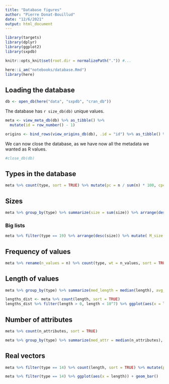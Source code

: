 ```yaml
---
title: "Database figures"
author: "Pierre Donat-Bouillud"
date: "12/6/2021"
output: html_document
---
```


```r
library(targets)
library(dplyr)
library(ggplot2)
library(sxpdb)

knitr::opts_knit$set(root.dir = normalizePath(".")) #...

here::i_am("notebooks/database.Rmd")
library(here)
```

## Loading the database

```r
db <- open_db(here("data", "sxpdb", "cran_db"))
```

The database has `r size_db(db)` unique values.

```r
meta <- view_meta_db(db) %>% as_tibble() %>% 
  mutate(id = row_number() - 1)
```

```r
origins <- bind_rows(view_origins_db(db), .id = "id") %>% as_tibble() %>% mutate(id = strtoi(id) - 1)
```

We can now close the database, as we have now all the metadata we wanted as R values.
```r
#close_db(db)
```

## Types in the database

```r
meta %>% count(type, sort = TRUE) %>% mutate(pc = n / sum(n) * 100, cpc = cumsum(pc)) %>% mutate(s_type = purrr::map_chr(type, string_sexp_type), .before = type)
```

## Sizes

```r
meta %>% group_by(type) %>% summarize(size = sum(size)) %>% arrange(desc(size)) %>% mutate(pc = size / sum(size) * 100, cpc = cumsum(pc)) %>% mutate( M_size = size / 1024 / 1024) %>% mutate(s_type = purrr::map_chr(type, string_sexp_type), .before = type)
```


### Big lists

```r
meta %>% filter(type == 19) %>% arrange(desc(size)) %>% mutate( M_size = size / 1024 / 1024) %>% mutate(s_type = purrr::map_chr(type, string_sexp_type), .before = type)
```

## Frequency of values

```r
meta %>% rename(n_values = n) %>% count(type, wt = n_values, sort = TRUE) %>% mutate(pc = n / sum(n) * 100, cpc = cumsum(pc)) %>% mutate(s_type = purrr::map_chr(type, string_sexp_type), .before = type)
```

## Length of values

```r
meta %>% group_by(type) %>% summarize(med_length = median(length), avg_length = mean(length), sd_length = sd(length)) %>% arrange(desc(med_length)) %>% mutate(s_type = purrr::map_chr(type, string_sexp_type), .before = type)
```

```r
lengths_dist <- meta %>% count(length, sort = TRUE)
lengths_dist %>% filter(length > 0, length < 10^7) %>% ggplot(aes(x = length, y = n)) + geom_col(width = 1, color = "black") + scale_y_log10() +  scale_x_continuous(breaks = scales::log_breaks(n = 10)) + theme(axis.text = element_text(size = 12))
```


## Number of attributes

```r
meta %>% count(n_attributes, sort = TRUE)

```

```r
meta %>% group_by(type) %>% summarize(med_attr = median(n_attributes), avg_attr = mean(n_attributes), sd_attr = sd(n_attributes)) %>% arrange(desc(med_attr)) %>% mutate(s_type = purrr::map_chr(type, string_sexp_type), .before = type)
```

## Real vectors

```r
meta %>% filter(type == 14) %>% count(length, sort = TRUE) %>% mutate(pc = n / sum(n) * 100, cpc = cumsum(pc))
```

```r
meta %>% filter(type == 14) %>% ggplot(aes(x = length)) + geom_bar()
```

